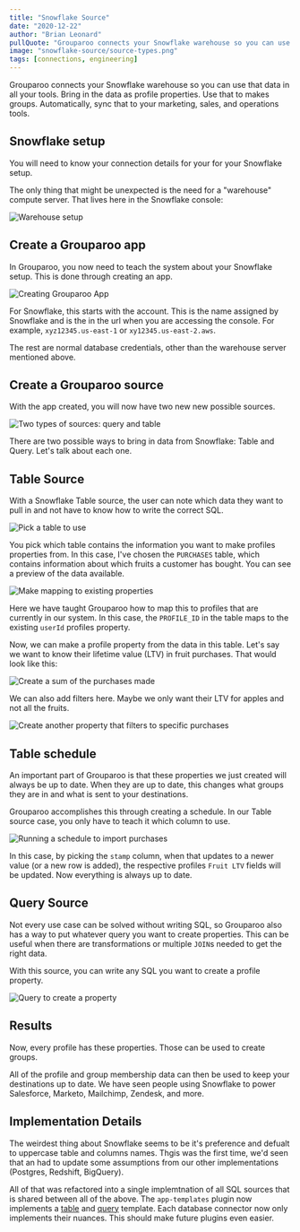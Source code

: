```yaml
---
title: "Snowflake Source"
date: "2020-12-22"
author: "Brian Leonard"
pullQuote: "Grouparoo connects your Snowflake warehouse so you can use that data in all your tools."
image: "snowflake-source/source-types.png"
tags: [connections, engineering]
---
```


Grouparoo connects your Snowflake warehouse so you can use that data in all your tools. Bring in the data as profile properties. Use that to makes groups. Automatically, sync that to your marketing, sales, and operations tools.

## Snowflake setup

You will need to know your connection details for your for your Snowflake setup.

The only thing that might be unexpected is the need for a "warehouse" compute server. That lives here in the Snowflake console:

<Image
  alt="Warehouse setup"
  src="snowflake-source/snowflake-compute.png"
  height={150}
  width={354}
/>

## Create a Grouparoo app

In Grouparoo, you now need to teach the system about your Snowflake setup. This is done through creating an app.

<Image
  alt="Creating Grouparoo App"
  src="snowflake-source/app-settings.png"
  width={500}
  height={780}
/>

For Snowflake, this starts with the account. This is the name assigned by Snowflake and is the in the url when you are accessing the console. For example, `xyz12345.us-east-1` or `xy12345.us-east-2.aws`.

The rest are normal database credentials, other than the warehouse server mentioned above.

## Create a Grouparoo source

With the app created, you will now have two new new possible sources.

<Image
  alt="Two  types of sources: query and table"
  src="snowflake-source/source-types.png"
  width={500}
  height={266}
/>

There are two possible ways to bring in data from Snowflake: Table and Query. Let's talk about each one.

## Table Source

With a Snowflake Table source, the user can note which data they want to pull in and not have to know how to write the correct SQL.

<Image
  alt="Pick a table to use"
  src="snowflake-source/table-preview.png"
  height={398}
  width={578}
/>

You pick which table contains the information you want to make profiles properties from. In this case, I've chosen the `PURCHASES` table, which contains information about which fruits a customer has bought. You can see a preview of the data available.

<Image
  alt="Make mapping to existing properties"
  src="snowflake-source/table-mapping.png"
  height={342}
  width={750}
/>

Here we have taught Grouparoo how to map this to profiles that are currently in our system. In this case, the `PROFILE_ID` in the table maps to the existing `userId` profiles property.

Now, we can make a profile property from the data in this table. Let's say we want to know their lifetime value (LTV) in fruit purchases. That would look like this:

<Image
  alt="Create a sum of the purchases made"
  src="snowflake-source/table-property.png"
  height={432}
  width={578}
/>

We can also add filters here. Maybe we only want their LTV for apples and not all the fruits.

<Image
  alt="Create another property that filters to specific purchases"
  src="snowflake-source/table-filter.png"
  height={216}
  width={750}
/>

## Table schedule

An important part of Grouparoo is that these properties we just created will always be up to date. When they are up to date, this changes what groups they are in and what is sent to your destinations.

Grouparoo accomplishes this through creating a schedule. In our Table source case, you only have to teach it which column to use.

<Image
  alt="Running a schedule to import purchases"
  src="snowflake-source/table-schedule.png"
  height={401}
  width={578}
/>

In this case, by picking the `stamp` column, when that updates to a newer value (or a new row is added), the respective profiles `Fruit LTV` fields will be updated. Now everything is always up to date.

## Query Source

Not every use case can be solved without writing SQL, so Grouparoo also has a way to put whatever query you want to create properties. This can be useful when there are transformations or multiple `JOIN`s needed to get the right data.

With this source, you can write any SQL you want to create a profile property.

<Image
  alt="Query to create a property"
  src="snowflake-source/query-property.png"
  height={300}
  width={475}
/>

## Results

Now, every profile has these properties. Those can be used to create groups.

All of the profile and group membership data can then be used to keep your destinations up to date. We have seen people using Snowflake to power Salesforce, Marketo, Mailchimp, Zendesk, and more.

## Implementation Details

The weirdest thing about Snowflake seems to be it's preference and defualt to uppercase table and columns names. Thgis was the first time, we'd seen that an had to update some assumptions from our other implementations (Postgres, Redshift, BigQuery).

All of that was refactored into a single implemtnation of all SQL sources that is shared between all of the above. The `app-templates` plugin now implements a [table](https://github.com/grouparoo/grouparoo/tree/2c609ecee8bc4324c8f4612d0e306152fabfaa74/plugins/%40grouparoo/app-templates/src/source/table) and [query](https://github.com/grouparoo/grouparoo/tree/2c609ecee8bc4324c8f4612d0e306152fabfaa74/plugins/%40grouparoo/app-templates/src/source/query) template. Each database connector now only implements their nuances. This should make future plugins even easier.
